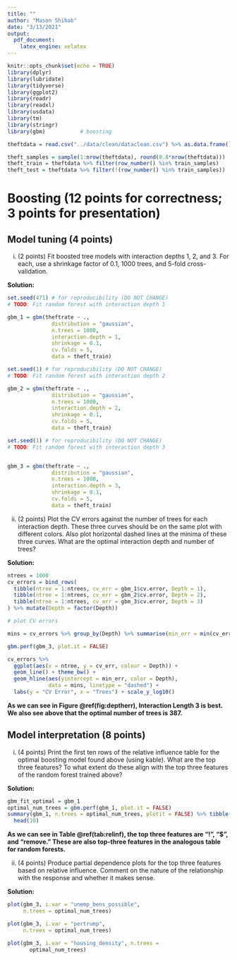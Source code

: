 ```yaml
---
title: ""
author: "Mason Shihab"
date: "3/13/2021"
output:
  pdf_document:
    latex_engine: xelatex
---
```


```r
knitr::opts_chunk$set(echo = TRUE)
library(dplyr)
library(lubridate)
library(tidyverse)
library(ggplot2)
library(readr)
library(readxl)
library(usdata)
library(tm)
library(stringr)
library(gbm)           # boosting
```

```r
theftdata = read.csv("../data/clean/dataclean.csv") %>% as.data.frame() %>% select(-county, -state, -fips)
```

```r
theft_samples = sample(1:nrow(theftdata), round(0.8*nrow(theftdata))) 
theft_train = theftdata %>% filter(row_number() %in% train_samples)
theft_test = theftdata %>% filter(!(row_number() %in% train_samples))


```


# Boosting (12 points for correctness; 3 points for presentation)

## Model tuning (4 points)

i. (2 points) Fit boosted tree models with interaction depths 1, 2, and 3. For each, use a shrinkage factor of 0.1, 1000 trees, and 5-fold cross-validation.

**Solution:**

```r
set.seed(471) # for reproducibility (DO NOT CHANGE)
# TODO: Fit random forest with interaction depth 1

gbm_1 = gbm(theftrate ~ .,
              distribution = "gaussian",
              n.trees = 1000,
              interaction.depth = 1,
              shrinkage = 0.1,
              cv.folds = 5,
              data = theft_train)

set.seed(1) # for reproducibility (DO NOT CHANGE)
# TODO: Fit random forest with interaction depth 2

gbm_2 = gbm(theftrate ~ .,
              distribution = "gaussian",
              n.trees = 1000,
              interaction.depth = 2,
              shrinkage = 0.1,
              cv.folds = 5,
              data = theft_train)

set.seed(1) # for reproducibility (DO NOT CHANGE)
# TODO: Fit random forest with interaction depth 3


gbm_3 = gbm(theftrate ~ .,
              distribution = "gaussian",
              n.trees = 1000,
              interaction.depth = 3,
              shrinkage = 0.1,
              cv.folds = 5,
              data = theft_train)
```



ii. (2 points) Plot the CV errors against the number of trees for each interaction depth. These three curves should be on the same plot with different colors. Also plot horizontal dashed lines at the minima of these three curves. What are the optimal interaction depth and number of trees?

**Solution:**

```r
ntrees = 1000
cv_errors = bind_rows(
  tibble(ntree = 1:ntrees, cv_err = gbm_1$cv.error, Depth = 1),
  tibble(ntree = 1:ntrees, cv_err = gbm_2$cv.error, Depth = 2),
  tibble(ntree = 1:ntrees, cv_err = gbm_3$cv.error, Depth = 3)
) %>% mutate(Depth = factor(Depth))

# plot CV errors

mins = cv_errors %>% group_by(Depth) %>% summarise(min_err = min(cv_err))

gbm.perf(gbm_3, plot.it = FALSE)
```


```r
cv_errors %>%
  ggplot(aes(x = ntree, y = cv_err, colour = Depth)) +
  geom_line() + theme_bw() + 
  geom_hline(aes(yintercept = min_err, color = Depth), 
             data = mins, linetype = "dashed") + 
  labs(y = "CV Error", x = "Trees") + scale_y_log10()
```
**As we can see in Figure \@ref(fig:deptherr), Interaction Length 3 is best. We also see above that the optimal number of trees is 387.**

## Model interpretation (8 points)

i. (4 points) Print the first ten rows of the relative influence table for the optimal boosting model found above (using kable). What are the top three features? To what extent do these align with the top three features of the random forest trained above? 

**Solution:**

```r
gbm_fit_optimal = gbm_1
optimal_num_trees = gbm.perf(gbm_1, plot.it = FALSE) 
summary(gbm_1, n.trees = optimal_num_trees, plotit = FALSE) %>% tibble() %>%
  head(10) 
```

**As we can see in Table \@ref(tab:relinf), the top three features are "!", "$", and "remove." These are also top-three features in the analogous table for random forests.**

ii. (4 points) Produce partial dependence plots for the top three features based on relative influence. Comment on the nature of the relationship with the response and whether it makes sense.

**Solution:**

```r
plot(gbm_3, i.var = "unemp_bens_possible", 
     n.trees = optimal_num_trees)
```

```r
plot(gbm_3, i.var = "pertrump", 
     n.trees = optimal_num_trees)

```

```r
plot(gbm_3, i.var = "housing_density", n.trees = 
       optimal_num_trees) 
```
